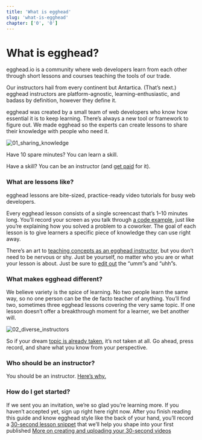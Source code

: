 ```yaml
---
title: 'What is egghead'
slug: 'what-is-egghead'
chapter: ['0', '0']
---
```


# What is egghead?

egghead.io is a community where web developers learn from each other through short lessons and courses teaching the tools of our trade.

Our instructors hail from every continent but Antartica. (That’s next.) egghead instructors are platform-agnostic, learning-enthusiastic, and badass by definition, however they define it.

egghead was created by a small team of web developers who know how essential it is to keep learning. There’s always a new tool or framework to figure out. We made egghead so the experts can create lessons to share their knowledge with people who need it.

![01_sharing_knowledge](https://d2mxuefqeaa7sj.cloudfront.net/s_5998CB8F4ACAE04353DF55D78578CAC9F495218C5B780DCB121ECA0E8390328B_1530529136099_file.png)

Have 10 spare minutes? You can learn a skill.

Have a skill? You can be an instructor (and [get paid](/getting-paid) for it).

### What are lessons like?

egghead lessons are bite-sized, practice-ready video tutorials for busy web developers.

Every egghead lesson consists of a single screencast that’s 1–10 minutes long. You’ll record your screen as you talk through [a code example](/create-your-code-example), just like you’re explaining how you solved a problem to a coworker. The goal of each lesson is to give learners a specific piece of knowledge they can use right away.

There’s an art to [teaching concepts as an egghead instructor](/how-to-instruct), but you don’t need to be nervous or shy. Just be yourself, no matter who you are or what your lesson is about. Just be sure to [edit out](/edit-your-lesson) the “umm”s and “uhh”s.

### What makes egghead different?

We believe variety is the spice of learning. No two people learn the same way, so no one person can be the de facto teacher of anything. You’ll find two, sometimes three egghead lessons covering the very same topic. If one lesson doesn’t offer a breakthrough moment for a learner, we bet another will.

![02_diverse_instructors](https://d2mxuefqeaa7sj.cloudfront.net/s_5998CB8F4ACAE04353DF55D78578CAC9F495218C5B780DCB121ECA0E8390328B_1530529160184_file.png)

So if your dream [topic is already taken](/what-if-a-lesson-already-exists), it’s not taken at all. Go ahead, press record, and share what you know from your perspective.

### Who should be an instructor?

You should be an instructor. [Here’s why.](/why-be-an-instructor)

### How do I get started?

If we sent you an invitation, we’re so glad you’re learning more. If you haven’t accepted yet, sign up right here right now. After you finish reading this guide and know egghead style like the back of your hand, you’ll record a [30-second lesson snippet](/create-your-30-second-lesson) that we’ll help you shape into your first published
[More on creating and uploading your 30-second videos](/create-your-30-second-lesson)
